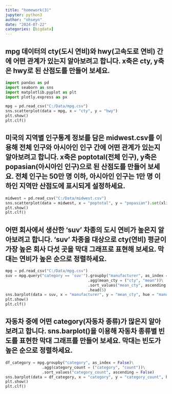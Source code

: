 ```yaml
---
title: "homework(3)"
jupyter: python3
author: "ohseyn"
date: "2024-07-22"
categories: [bigdata]
---
```


## mpg 데이터의 cty(도시 연비)와 hwy(고속도로 연비) 간에 어떤 관계가 있는지 알아보려고 합니다. x축은 cty, y축은 hwy로 된 산점도를 만들어 보세요.

```python
import pandas as pd
import seaborn as sns
import matplotlib.pyplot as plt
import plotly.express as px

mpg = pd.read_csv("C:/Data/mpg.csv")
sns.scatterplot(data = mpg, x = "cty", y = "hwy")
plt.show()
plt.clf()
```

## 미국의 지역별 인구통계 정보를 담은 midwest.csv를 이용해 전체 인구와 아시아인 인구 간에 어떤 관계가 있는지 알아보려고 합니다. x축은 poptotal(전체 인구), y축은 popasian(아시아인 인구)으로 된 산점도를 만들어 보세요. 전체 인구는 50만 명 이하, 아시아인 인구는 1만 명 이하인 지역만 산점도에 표시되게 설정하세요.

```python
midwest = pd.read_csv("C:/Data/midwest.csv")
sns.scatterplot(data = midwest, x = "poptotal", y = "popasian").set(xlim=[0,500000], ylim=[0,10000])
plt.show()
plt.clf()
```

## 어떤 회사에서 생산한 'suv' 차종의 도시 연비가 높은지 알아보려고 합니다. 'suv' 차종을 대상으로 cty(연비) 평균이 가장 높은 회사 다섯 곳을 막대 그래프로 표현해 보세요. 막대는 연비가 높은 순으로 정렬하세요. 

```python
mpg = pd.read_csv("C:/Data/mpg.csv")
suv = mpg.query("category == 'suv'").groupby("manufacturer", as_index = False)\
                                    .agg(mean_cty = ("cty", "mean"))\
                                    .sort_values("mean_cty", ascending = False)\
                                    .head(5)
sns.barplot(data = suv, x = "manufacturer", y = "mean_cty", hue = "manufacturer")
plt.show()
plt.clf()
```

## 자동차 중에 어떤 category(자동차 종류)가 많은지 알아보려고 합니다. sns.barplot()을 이용해 자동차 종류별 빈도를 표현한 막대 그래프를 만들어 보세요. 막대는 빈도가 높은 순으로 정렬하세요.

```python
df_category = mpg.groupby("category", as_index = False)\
                .agg(category_count = ("category", "count"))\
                .sort_values("category_count", ascending = False)
sns.barplot(data = df_category, x = "category", y = "category_count", hue = "category")
plt.show()
plt.clf()
```

